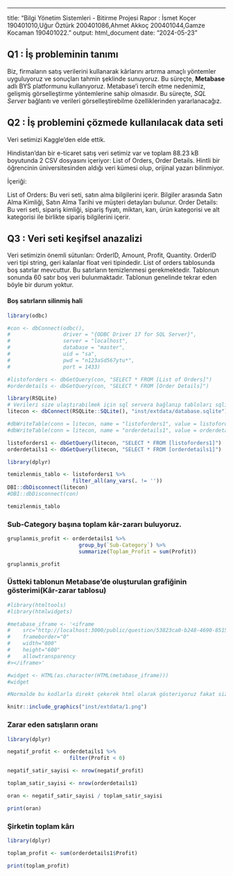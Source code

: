 ------------------------------------------------------------------------

title: "Bilgi Yönetim Sistemleri - Bitirme Projesi Rapor : İsmet Koçer 190401010,Uğur Öztürk 200401086,Ahmet Akkoç 200401044,Gamze Kocaman 190401022." output: html_document date: "2024-05-23"

## Q1 : İş probleminin tanımı

Biz, firmaların satış verilerini kullanarak kârlarını artırma amaçlı yöntemler uyguluyoruz ve sonuçları tahmin şeklinde sunuyoruz. Bu süreçte, **Metabase** adlı BYS platformunu kullanıyoruz. Metabase'i tercih etme nedenimiz, gelişmiş görselleştirme yöntemlerine sahip olmasıdır. Bu süreçte, *SQL Server* bağlantı ve verileri görselleştirebilme özelliklerinden yararlanacağız.

## Q2 : İş problemini çözmede kullanılacak data seti

Veri setimizi Kaggle'den elde ettik.

Hindistan’dan bir e-ticaret satış veri setimiz var ve toplam 88.23 kB boyutunda 2 CSV dosyasını içeriyor: List of Orders, Order Details. Hintli bir öğrencinin üniversitesinden aldığı veri kümesi olup, orijinal yazarı bilinmiyor.

İçeriği:

List of Orders: Bu veri seti, satın alma bilgilerini içerir. Bilgiler arasında Satın Alma Kimliği, Satın Alma Tarihi ve müşteri detayları bulunur. Order Details: Bu veri seti, sipariş kimliği, sipariş fiyatı, miktarı, karı, ürün kategorisi ve alt kategorisi ile birlikte sipariş bilgilerini içerir.

## Q3 : Veri seti keşifsel anazalizi

Veri setimizin önemli sütunları: OrderID, Amount, Profit, Quantity. OrderID veri tipi string, geri kalanlar float veri tipindedir. List of orders tablosunda boş satırlar mevcuttur. Bu satırların temizlenmesi gerekmektedir. Tablonun sonunda 60 satır boş veri bulunmaktadır. Tablonun genelinde tekrar eden böyle bir durum yoktur.

#### Boş satırların silinmiş hali

```r
library(odbc)

#con <- dbConnect(odbc(),
#                 driver = "{ODBC Driver 17 for SQL Server}",
#                 server = "localhost",
#                 database = "master",
#                 uid = "sa",
#                 pwd = "n123aSd567ytu*",
#                 port = 1433)

#listoforders <- dbGetQuery(con, "SELECT * FROM [List of Orders]")
#orderdetails <- dbGetQuery(con, "SELECT * FROM [Order Details]")

library(RSQLite)
# Verileri size ulaştırabilmek için sql servera bağlanıp tabloları sqlite olarak proje dosyalarının içine kaydettik.
litecon <- dbConnect(RSQLite::SQLite(), "inst/extdata/database.sqlite")

#dbWriteTable(conn = litecon, name = "listoforders1", value = listoforders, row.names = FALSE,overwrite = TRUE)
#dbWriteTable(conn = litecon, name = "orderdetails1", value = orderdetails, row.names = FALSE,overwrite = TRUE)

listoforders1 <- dbGetQuery(litecon, "SELECT * FROM [listoforders1]")
orderdetails1 <- dbGetQuery(litecon, "SELECT * FROM [orderdetails1]")

library(dplyr)

temizlenmis_tablo <- listoforders1 %>%
                     filter_all(any_vars(. != ''))
DBI::dbDisconnect(litecon)
#DBI::dbDisconnect(con)


```

```r
temizlenmis_tablo
```

### Sub-Category başına toplam kâr-zararı buluyoruz.

```r
gruplanmis_profit <- orderdetails1 %>%
                       group_by(`Sub-Category`) %>%
                       summarize(Toplam_Profit = sum(Profit))
```

```r
gruplanmis_profit
```

### Üstteki tablonun Metabase'de oluşturulan grafiğinin gösterimi(Kâr-zarar tablosu)

```r
#library(htmltools)
#library(htmlwidgets)

#metabase_iframe <- '<iframe
#    src="http://localhost:3000/public/question/53823ca0-b248-4690-8515-fff458f160d7"
#    frameborder="0"
#    width="800"
#    height="600"
#    allowtransparency
#></iframe>'

#widget <- HTML(as.character(HTML(metabase_iframe)))
#widget

#Normalde bu kodlarla direkt çekerek html olarak gösteriyoruz fakat sizin bilgisayarınızda gözükebilmesi için üstteki kodları çalıştırıp çıkan html'i png haline getirerek dosyaların arasına koyduk.

knitr::include_graphics("inst/extdata/1.png")


```

### Zarar eden satışların oranı

```r
library(dplyr)

negatif_profit <- orderdetails1 %>%
                    filter(Profit < 0)

negatif_satir_sayisi <- nrow(negatif_profit)

toplam_satir_sayisi <- nrow(orderdetails1)

oran <- negatif_satir_sayisi / toplam_satir_sayisi

print(oran)
```

### Şirketin toplam kârı

```r
library(dplyr)

toplam_profit <- sum(orderdetails1$Profit)

print(toplam_profit)


```

